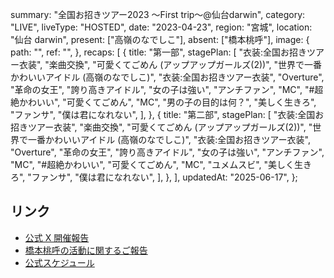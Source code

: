   summary: "全国お招きツアー2023 〜First trip〜@仙台darwin",
  category: "LIVE",
  liveType: "HOSTED",
  date: "2023-04-23",
  region: "宮城",
  location: "仙台 darwin",
  present: ["高嶺のなでしこ"],
  absent: ["橋本桃呼"],
  image: {
    path: "",
    ref: "",
  },
  recaps: [
    {
      title: "第一部",
      stagePlan: [
        "衣装:全国お招きツアー衣装",
        "楽曲交換",
        "可愛くてごめん (アップアップガールズ(2))",
        "世界で一番かわいいアイドル (高嶺のなでしこ)",
        "衣装:全国お招きツアー衣装",
        "Overture",
        "革命の女王",
        "誇り高きアイドル",
        "女の子は強い",
        "アンチファン",
        "MC",
        "#超絶かわいい",
        "可愛くてごめん",
        "MC",
        "男の子の目的は何？",
        "美しく生きろ",
        "ファンサ",
        "僕は君になれない",
      ],
    },
    {
      title: "第二部",
      stagePlan: [
        "衣装:全国お招きツアー衣装",
        "楽曲交換",
        "可愛くてごめん (アップアップガールズ(2))",
        "世界で一番かわいいアイドル (高嶺のなでしこ)",
        "衣装:全国お招きツアー衣装",
        "Overture",
        "革命の女王",
        "誇り高きアイドル",
        "女の子は強い",
        "アンチファン",
        "MC",
        "#超絶かわいい",
        "可愛くてごめん",
        "MC",
        "ユメムスビ",
        "美しく生きろ",
        "ファンサ",
        "僕は君になれない",
      ],
    },
  ],
  updatedAt: "2025-06-17",
};

## リンク

- [公式 X 開催報告](https://x.com/takanenofficial/status/1650122855663775744)
- [橋本桃呼の活動に関するご報告](https://takanenonadeshiko.jp/?p=954)
- [公式スケジュール](https://takanenonadeshiko.jp/?p=748)
